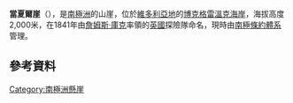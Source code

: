 {{Coord|71|37|S|170|36|E|source:GNIS|display=title}}

'''當夏爾崖'''（{{lang-en|Downshire Cliffs}}），是[[南極洲|南極洲]]的山崖，位於[[維多利亞地|維多利亞地]]的[[博克格雷溫克海岸|博克格雷溫克海岸]]，海拔高度2,000米，在1841年由[[詹姆斯·庫克|詹姆斯·庫克]]率領的[[英國|英國]]探險隊命名，現時由[[南極條約體系|南極條約體系]]管理。

==參考資料==
{{cite gnis | type = antarid | id = 4053| name = Downshire Cliffs| accessdate = 2012-01-27}}

{{DEFAULTSORT:Downshire Cliffs}}
[[Category:南極洲懸崖|Category:南極洲懸崖]]


{{BorchgrevinkCoast-geo-stub}}